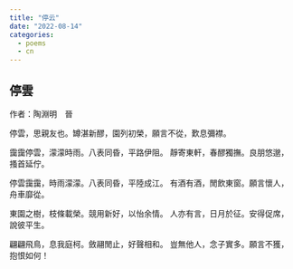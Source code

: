 ```yaml
---
title: "停云"
date: "2022-08-14"
categories:
  - poems
  - cn
---
```


## 停雲
作者：陶淵明　晉

停雲，思親友也。罇湛新醪，園列初榮，願言不從，歎息彌襟。

靄靄停雲，濛濛時雨。八表同昏，平路伊阻。
靜寄東軒，春醪獨撫。良朋悠邈，搔首延佇。

停雲靄靄，時雨濛濛。八表同昏，平陸成江。
有酒有酒，閒飲東窗。願言懷人，舟車靡從。

東園之樹，枝條載榮。競用新好，以怡余情。
人亦有言，日月於征。安得促席，說彼平生。

翩翩飛鳥，息我庭柯。斂翮閒止，好聲相和。
豈無他人，念子實多。願言不獲，抱恨如何！ 